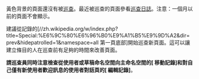 <div id="Newpages change">
黃色背景的頁面還沒有被[[wikipedia:新頁面巡查|巡查]]。最近被巡查的頁面參看[[Special:Log/patrol|巡查日誌]]。注意：一個月以前的頁面不會顯示。

建議從記錄的[//zh.wikipedia.org/w/index.php?title=Special:%E6%9C%80%E6%96%B0%E9%A1%B5%E9%9D%A2&dir=prev&hidepatrolled=1&namespace=all 第一頁底部]開始巡查新頁面。這可以讓建立條目的人在巡查前有足夠的時間來改善頁面。

'''請巡查員同時注意檢查從使用者或草稿命名空間向主命名空間的[{{fullurl:Special:AbuseLog|wpSearchFilter=102}} 移動記錄]和對自己僅有新使用者歡迎訊息的使用者對話頁的[{{fullurl:Special:AbuseLog|wpSearchFilter=105}} 編輯記錄]'''。
</div>